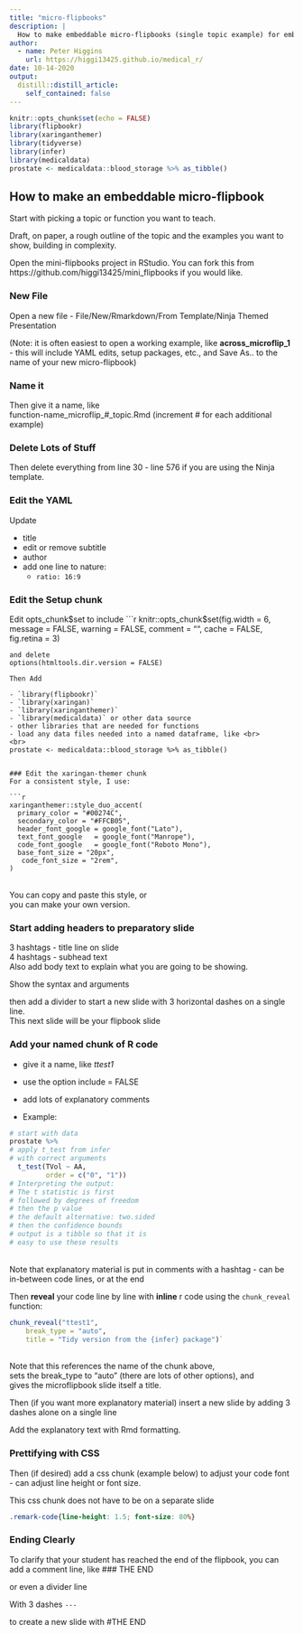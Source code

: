 ```yaml
---
title: "micro-flipbooks"
description: |
  How to make embeddable micro-flipbooks (single topic example) for embedding in bookdown HTML in e-books
author:
  - name: Peter Higgins
    url: https://higgi13425.github.io/medical_r/
date: 10-14-2020
output:
  distill::distill_article:
    self_contained: false
---
```


```r
knitr::opts_chunk$set(echo = FALSE)
library(flipbookr)
library(xaringanthemer)
library(tidyverse)
library(infer)
library(medicaldata)
prostate <- medicaldata::blood_storage %>% as_tibble()
```

## How to make an embeddable micro-flipbook

Start with picking a topic or function you want to teach.

Draft, on paper, a rough outline of the topic and the examples you want to show, building in complexity.

Open the mini-flipbooks project in RStudio. You can fork this from https://github.com/higgi13425/mini_flipbooks if you would like.

### New File
Open a new file -
File/New/Rmarkdown/From Template/Ninja Themed Presentation

(Note: it is often easiest to open a working example, like **across_microflip_1** -
this will include YAML edits, setup packages, etc.,
and Save As.. to the name of your new micro-flipbook)

### Name it
Then give it a name, like
<br>
function-name_microflip_#_topic.Rmd
(increment # for each additional example)

### Delete Lots of Stuff
Then delete everything from line 30 - line 576 if you are using the Ninja template.

### Edit the YAML
Update

- title
- edit or remove subtitle
- author
- add one line to nature:
  - `ratio: 16:9`

### Edit the Setup chunk
Edit opts_chunk$set to include
```r
knitr::opts_chunk$set(fig.width = 6, message = FALSE, warning = FALSE, comment = "", cache = FALSE, fig.retina = 3)
```
and delete
options(htmltools.dir.version = FALSE)

Then Add

- `library(flipbookr)`
- `library(xaringan)`
- `library(xaringanthemer)`
- `library(medicaldata)` or other data source
- other libraries that are needed for functions
- load any data files needed into a named dataframe, like <br>
<br>
prostate <- medicaldata::blood_storage %>% as_tibble()


### Edit the xaringan-themer chunk
For a consistent style, I use:

```r
xaringanthemer::style_duo_accent(
  primary_color = "#00274C",
  secondary_color = "#FFCB05",
  header_font_google = google_font("Lato"),
  text_font_google   = google_font("Manrope"),
  code_font_google   = google_font("Roboto Mono"),
  base_font_size = "20px",
   code_font_size = "2rem",
)   
```

<br>
You can copy and paste this style, or <br>
you can make your own version.

### Start adding headers to preparatory slide

3 hashtags - title line on slide <br>
4 hashtags - subhead text <br>
Also add body text to explain what you are going to be showing.

Show the syntax and arguments

then add a divider to start a new slide with 3 horizontal dashes on a single line. <br>
This next slide will be your flipbook slide

### Add your named chunk of R code
- give it a name, like *ttest1*
- use the option include = FALSE
- add lots of explanatory comments

- Example:

```r
# start with data
prostate %>%
# apply t_test from infer
# with correct arguments
  t_test(TVol ~ AA, 
         order = c("0", "1"))
# Interpreting the output:
# The t statistic is first
# followed by degrees of freedom
# then the p value
# the default alternative: two.sided
# then the confidence bounds
# output is a tibble so that it is 
# easy to use these results
```

<br>
Note that explanatory material is put in comments with a hashtag - can be in-between code lines, or at the end

Then **reveal** your code line by line with **inline** r code using the `chunk_reveal` function:

```r
chunk_reveal("ttest1", 
    break_type = "auto", 
    title = "Tidy version from the {infer} package")`
```

<br>
Note that this references the name of the chunk above, <br>
sets the break_type to "auto" (there are lots of other options), and <br>
gives the microflipbook slide itself a title.

Then (if you want more explanatory material) insert a new slide by adding 3 dashes alone on a single line

Add the explanatory text with Rmd formatting.

### Prettifying with CSS

Then (if desired) add a css chunk (example below) to adjust your code font - can adjust line height or font size.

This css chunk does not have to be on a separate slide

```css
.remark-code{line-height: 1.5; font-size: 80%}
```

### Ending Clearly

To clarify that your student has reached the end of the flipbook, you can add a comment line, like ### THE END

or even a divider line

With 3 dashes `---`

to create a new slide with #THE END